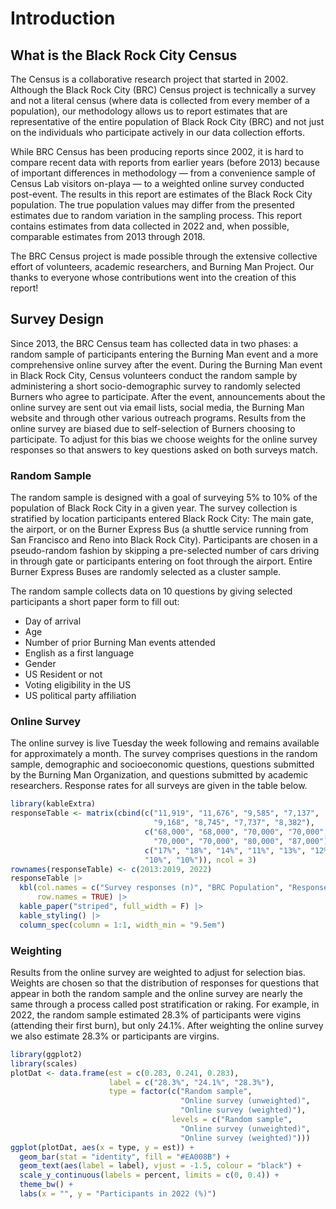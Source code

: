 # Introduction

## What is the Black Rock City Census
The Census is a collaborative research project that started in 2002. Although 
the Black Rock City (BRC) Census project is technically a survey and not a 
literal census (where data is collected from every member of a population), 
our methodology allows us to report estimates that are representative of the 
entire population of Black Rock City (BRC) and not just on the individuals who 
participate actively in our data collection efforts.

While BRC Census has been producing reports since 2002, it is hard to compare 
recent data with reports from earlier years (before 2013) because of important 
differences in methodology — from a convenience sample of Census Lab 
visitors on-playa — to a weighted online survey conducted post-event. 
The results in this report are estimates of the Black Rock City population. 
The true population values may differ from the presented estimates due to random 
variation in the sampling process. This report contains estimates from data 
collected in 2022 and, when possible, comparable estimates from 2013 through 
2018.

The BRC Census project is made possible through the extensive collective effort 
of volunteers, academic researchers, and Burning Man Project. Our thanks to 
everyone whose contributions went into the creation of this report!

## Survey Design
Since 2013, the BRC Census team has collected data in two phases: a random 
sample of participants entering the Burning Man event and a more comprehensive 
online survey after the event. During the Burning Man event in Black Rock City, 
Census volunteers conduct the random sample by administering a short 
socio-demographic survey to randomly selected Burners who agree to participate.
After the event, announcements about the online survey are sent out via email 
lists, social media, the Burning Man website and through other various
outreach programs. Results from the online survey are biased due to 
self-selection of Burners choosing to participate. To adjust for this bias
we choose weights for the online survey responses so that answers to key questions
asked on both surveys match.

### Random Sample 
The random sample is designed with a goal of surveying 5\% to 10\% of the population 
of Black Rock City in a given year. The survey collection is stratified by 
location participants entered Black Rock City: The main gate, the airport, or 
on the Burner Express Bus (a shuttle service running from San Francisco and 
Reno into Black Rock City). Participants are chosen in a pseudo-random fashion 
by skipping a pre-selected number of cars driving in through gate or 
participants entering on foot through the airport. Entire Burner Express Buses 
are randomly selected as a cluster sample.

The random sample collects data on 10 questions by giving selected participants
a short paper form to fill out:

* Day of arrival
* Age
* Number of prior Burning Man events attended
* English as a first language
* Gender
* US Resident or not
* Voting eligibility in the US
* US political party affiliation

### Online Survey 
The online survey is live Tuesday the week following and remains available 
for approximately a month. The survey comprises questions in the random
sample, demographic and socioeconomic questions, questions submitted by
the Burning Man Organization, and questions submitted by academic researchers.
Response rates for all surveys are given in the table below.

```{r, echo = FALSE}
library(kableExtra)
responseTable <- matrix(cbind(c("11,919", "11,676", "9,585", "7,137", 
                                "9,168", "8,745", "7,737", "8,382"),
                              c("68,000", "68,000", "70,000", "70,000", 
                                "70,000", "70,000", "80,000", "87,000"),
                              c("17%", "18%", "14%", "11%", "13%", "12%",
                              "10%", "10%")), ncol = 3)
rownames(responseTable) <- c(2013:2019, 2022)
responseTable |>
  kbl(col.names = c("Survey responses (n)", "BRC Population", "Response rate"),
      row.names = TRUE) |>
  kable_paper("striped", full_width = F) |>
  kable_styling() |>
  column_spec(column = 1:1, width_min = "9.5em")

```

### Weighting
Results from the online survey are weighted to adjust for selection bias. Weights
are chosen so that the distribution of responses for questions that appear in 
both the random sample and the online survey are nearly the same through a
process called post stratification or raking. For example, in 2022, the random
sample estimated 28.3\% of participants were vigins (attending their first burn),
but only 24.1\%.  After weighting the online survey we also estimate 28.3\%
or participants are virgins.

```{r, echo = FALSE}
library(ggplot2)
library(scales)
plotDat <- data.frame(est = c(0.283, 0.241, 0.283),
                      label = c("28.3%", "24.1%", "28.3%"),
                      type = factor(c("Random sample", 
                                      "Online survey (unweighted)",
                                      "Online survey (weighted)"),
                                    levels = c("Random sample", 
                                      "Online survey (unweighted)",
                                      "Online survey (weighted)")))
ggplot(plotDat, aes(x = type, y = est)) +
  geom_bar(stat = "identity", fill = "#EA008B") +
  geom_text(aes(label = label), vjust = -1.5, colour = "black") +
  scale_y_continuous(labels = percent, limits = c(0, 0.4)) +
  theme_bw() +
  labs(x = "", y = "Participants in 2022 (%)")
```
